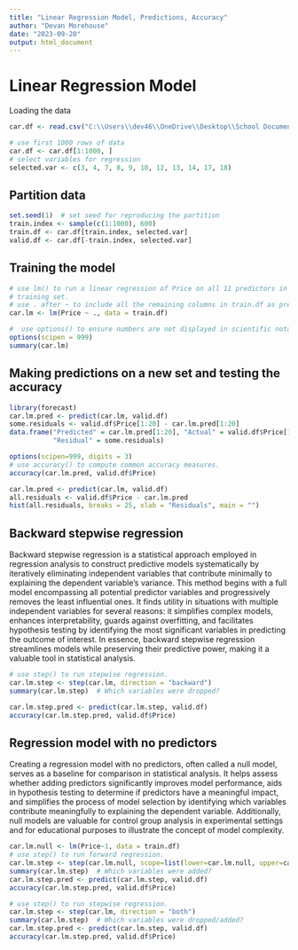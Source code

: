 ---
title: "Linear Regression Model, Predictions, Accuracy"
author: "Devan Morehouse"
date: "2023-09-20"
output: html_document
---

# Linear Regression Model

Loading the data
```{r}
car.df <- read.csv("C:\\Users\\dev46\\OneDrive\\Desktop\\School Documents\\Spring 2023\\MGQ 408 Bus. Analytics & Data Science\\Data\\ToyotaCorolla.csv")

# use first 1000 rows of data
car.df <- car.df[1:1000, ]
# select variables for regression
selected.var <- c(3, 4, 7, 8, 9, 10, 12, 13, 14, 17, 18)
```

## Partition data

```{r}
set.seed(1)  # set seed for reproducing the partition
train.index <- sample(c(1:1000), 600)  
train.df <- car.df[train.index, selected.var]
valid.df <- car.df[-train.index, selected.var]
```

## Training the model

```{r}
# use lm() to run a linear regression of Price on all 11 predictors in the
# training set. 
# use . after ~ to include all the remaining columns in train.df as predictors.
car.lm <- lm(Price ~ ., data = train.df)

#  use options() to ensure numbers are not displayed in scientific notation.
options(scipen = 999)
summary(car.lm)
```

## Making predictions on a new set and testing the accuracy

```{r}
library(forecast)
car.lm.pred <- predict(car.lm, valid.df)
some.residuals <- valid.df$Price[1:20] - car.lm.pred[1:20]
data.frame("Predicted" = car.lm.pred[1:20], "Actual" = valid.df$Price[1:20],
           "Residual" = some.residuals)

options(scipen=999, digits = 3)
# use accuracy() to compute common accuracy measures.
accuracy(car.lm.pred, valid.df$Price)
```
```{r}
car.lm.pred <- predict(car.lm, valid.df)
all.residuals <- valid.df$Price - car.lm.pred
hist(all.residuals, breaks = 25, xlab = "Residuals", main = "")
```

## Backward stepwise regression

Backward stepwise regression is a statistical approach employed in regression analysis to construct predictive models systematically by iteratively eliminating independent variables that contribute minimally to explaining the dependent variable's variance. This method begins with a full model encompassing all potential predictor variables and progressively removes the least influential ones. It finds utility in situations with multiple independent variables for several reasons: it simplifies complex models, enhances interpretability, guards against overfitting, and facilitates hypothesis testing by identifying the most significant variables in predicting the outcome of interest. In essence, backward stepwise regression streamlines models while preserving their predictive power, making it a valuable tool in statistical analysis.
```{r}
# use step() to run stepwise regression.
car.lm.step <- step(car.lm, direction = "backward")
summary(car.lm.step)  # Which variables were dropped?
```
```{r}
car.lm.step.pred <- predict(car.lm.step, valid.df)
accuracy(car.lm.step.pred, valid.df$Price)
```

## Regression model with no predictors 

Creating a regression model with no predictors, often called a null model, serves as a baseline for comparison in statistical analysis. It helps assess whether adding predictors significantly improves model performance, aids in hypothesis testing to determine if predictors have a meaningful impact, and simplifies the process of model selection by identifying which variables contribute meaningfully to explaining the dependent variable. Additionally, null models are valuable for control group analysis in experimental settings and for educational purposes to illustrate the concept of model complexity.

```{r}
car.lm.null <- lm(Price~1, data = train.df)
# use step() to run forward regression.
car.lm.step <- step(car.lm.null, scope=list(lower=car.lm.null, upper=car.lm), direction = "forward")
summary(car.lm.step)  # Which variables were added?
car.lm.step.pred <- predict(car.lm.step, valid.df)
accuracy(car.lm.step.pred, valid.df$Price)
```


```{r}
# use step() to run stepwise regression.
car.lm.step <- step(car.lm, direction = "both")
summary(car.lm.step)  # Which variables were dropped/added?
car.lm.step.pred <- predict(car.lm.step, valid.df)
accuracy(car.lm.step.pred, valid.df$Price)
```







